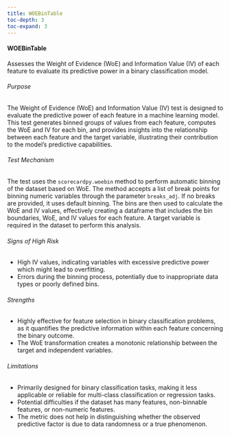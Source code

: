 ```yaml
---
title: WOEBinTable
toc-depth: 3
toc-expand: 3
---
```






 
#### WOEBinTable

Assesses the Weight of Evidence (WoE) and Information Value (IV) of each feature to evaluate its predictive power
in a binary classification model.

###### Purpose

The Weight of Evidence (WoE) and Information Value (IV) test is designed to evaluate the predictive power of each
feature in a machine learning model. This test generates binned groups of values from each feature, computes the
WoE and IV for each bin, and provides insights into the relationship between each feature and the target variable,
illustrating their contribution to the model's predictive capabilities.

###### Test Mechanism

The test uses the `scorecardpy.woebin` method to perform automatic binning of the dataset based on WoE. The method
accepts a list of break points for binning numeric variables through the parameter `breaks_adj`. If no breaks are
provided, it uses default binning. The bins are then used to calculate the WoE and IV values, effectively creating
a dataframe that includes the bin boundaries, WoE, and IV values for each feature. A target variable is required
in the dataset to perform this analysis.

###### Signs of High Risk

- High IV values, indicating variables with excessive predictive power which might lead to overfitting.
- Errors during the binning process, potentially due to inappropriate data types or poorly defined bins.

###### Strengths

- Highly effective for feature selection in binary classification problems, as it quantifies the predictive
information within each feature concerning the binary outcome.
- The WoE transformation creates a monotonic relationship between the target and independent variables.

###### Limitations

- Primarily designed for binary classification tasks, making it less applicable or reliable for multi-class
classification or regression tasks.
- Potential difficulties if the dataset has many features, non-binnable features, or non-numeric features.
- The metric does not help in distinguishing whether the observed predictive factor is due to data randomness or a
true phenomenon.




 